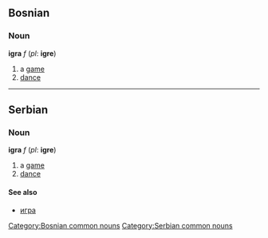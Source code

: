==Bosnian==
===Noun===
'''igra''' ''f'' (''pl'': '''igre''')
#a [[game]]
#[[dance]]
[[Category:Bosnian common nouns]]
----
==Serbian==
===Noun===
'''igra''' ''f'' (''pl'': '''igre''')
#a [[game]]
#[[dance]]
====See also====
*[[игра]]
[[Category:Serbian common nouns]]
